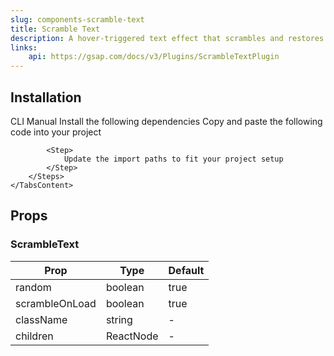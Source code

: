 ```yaml
---
slug: components-scramble-text
title: Scramble Text
description: A hover-triggered text effect that scrambles and restores characters with smooth motion.
links:
    api: https://gsap.com/docs/v3/Plugins/ScrambleTextPlugin
---
```


<DemoCodePreview
    path="demo/components/scramble-text/default.tsx"
    v0Link="/gsap/scramble-text"
/>

## Installation

<Tabs defaultValue="cli" className="mt-3">
    <TabsList>
        <TabsTrigger value="cli">CLI</TabsTrigger>
        <TabsTrigger value="manual">Manual</TabsTrigger>
    </TabsList>
    <TabsContent value="cli" className="mt-4">
        <InstallationCommand command={`npx shadcn@latest add "~website/r/gsap/scramble-text"`} />
    </TabsContent>
    <TabsContent value="manual" className="mt-4">
        <Steps>
            <Step>
                Install the following dependencies
            </Step>
            <InstallationCommand command="npm install gsap @gsap/react" />
            <Step>
                Copy and paste the following code into your project
            </Step>
            <CodePreview path='components/gsap/scramble-text.tsx' collapsible></CodePreview>

            <Step>
                Update the import paths to fit your project setup
            </Step>
        </Steps>
    </TabsContent>
</Tabs>


## Props

### ScrambleText

| Prop           | Type      | Default |
|----------------|-----------|---------|
| random         | boolean   | true    |
| scrambleOnLoad | boolean   | true    |
| className      | string    | -       |
| children       | ReactNode | -       |
